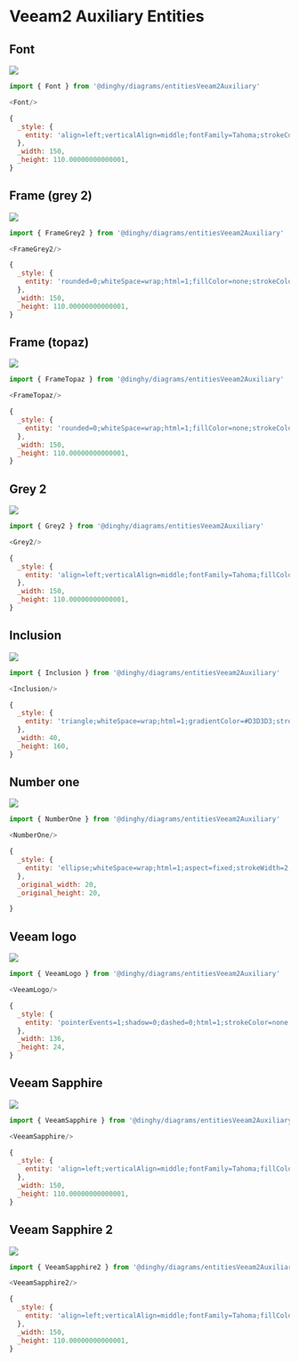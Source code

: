 
# Veeam2 Auxiliary Entities


## Font

<Tabs>
  <TabItem value="Preview">

![](./font.png#drawio)

  </TabItem>
  <TabItem value="Usage">
    
```js
import { Font } from '@dinghy/diagrams/entitiesVeeam2Auxiliary'

<Font/>
```

  </TabItem>
  <TabItem value="Definition">
    
```js
{
  _style: {
    entity: 'align=left;verticalAlign=middle;fontFamily=Tahoma;strokeColor=#ECECEC;strokeWidth=2;html=1;whiteSpace=wrap;spacing=6;fontStyle=0',
  },
  _width: 150,
  _height: 110.00000000000001,
}
```

  </TabItem>
</Tabs>


## Frame (grey 2)

<Tabs>
  <TabItem value="Preview">

![](./frame-grey-2.png#drawio)

  </TabItem>
  <TabItem value="Usage">
    
```js
import { FrameGrey2 } from '@dinghy/diagrams/entitiesVeeam2Auxiliary'

<FrameGrey2/>
```

  </TabItem>
  <TabItem value="Definition">
    
```js
{
  _style: {
    entity: 'rounded=0;whiteSpace=wrap;html=1;fillColor=none;strokeColor=#d3d3d3;strokeWidth=2;',
  },
  _width: 150,
  _height: 110.00000000000001,
}
```

  </TabItem>
</Tabs>


## Frame (topaz)

<Tabs>
  <TabItem value="Preview">

![](./frame-topaz.png#drawio)

  </TabItem>
  <TabItem value="Usage">
    
```js
import { FrameTopaz } from '@dinghy/diagrams/entitiesVeeam2Auxiliary'

<FrameTopaz/>
```

  </TabItem>
  <TabItem value="Definition">
    
```js
{
  _style: {
    entity: 'rounded=0;whiteSpace=wrap;html=1;fillColor=none;strokeColor=#00B336;strokeWidth=2;',
  },
  _width: 150,
  _height: 110.00000000000001,
}
```

  </TabItem>
</Tabs>


## Grey 2

<Tabs>
  <TabItem value="Preview">

![](./grey-2.png#drawio)

  </TabItem>
  <TabItem value="Usage">
    
```js
import { Grey2 } from '@dinghy/diagrams/entitiesVeeam2Auxiliary'

<Grey2/>
```

  </TabItem>
  <TabItem value="Definition">
    
```js
{
  _style: {
    entity: 'align=left;verticalAlign=middle;fontFamily=Tahoma;fillColor=#d9d9d9;strokeColor=none;fontColor=#ffffff;strokeWidth=2;html=1;whiteSpace=wrap;spacing=6;fontStyle=0',
  },
  _width: 150,
  _height: 110.00000000000001,
}
```

  </TabItem>
</Tabs>


## Inclusion

<Tabs>
  <TabItem value="Preview">

![](./inclusion.png#drawio)

  </TabItem>
  <TabItem value="Usage">
    
```js
import { Inclusion } from '@dinghy/diagrams/entitiesVeeam2Auxiliary'

<Inclusion/>
```

  </TabItem>
  <TabItem value="Definition">
    
```js
{
  _style: {
    entity: 'triangle;whiteSpace=wrap;html=1;gradientColor=#D3D3D3;strokeColor=none;gradientDirection=east;',
  },
  _width: 40,
  _height: 160,
}
```

  </TabItem>
</Tabs>


## Number one

<Tabs>
  <TabItem value="Preview">

![](./number-one.png#drawio)

  </TabItem>
  <TabItem value="Usage">
    
```js
import { NumberOne } from '@dinghy/diagrams/entitiesVeeam2Auxiliary'

<NumberOne/>
```

  </TabItem>
  <TabItem value="Definition">
    
```js
{
  _style: {
    entity: 'ellipse;whiteSpace=wrap;html=1;aspect=fixed;strokeWidth=2;fontFamily=Tahoma;spacingBottom=4;spacingRight=2;strokeColor=#d3d3d3;',
  },
  _original_width: 20,
  _original_height: 20,

}
```

  </TabItem>
</Tabs>


## Veeam logo

<Tabs>
  <TabItem value="Preview">

![](./veeam-logo.png#drawio)

  </TabItem>
  <TabItem value="Usage">
    
```js
import { VeeamLogo } from '@dinghy/diagrams/entitiesVeeam2Auxiliary'

<VeeamLogo/>
```

  </TabItem>
  <TabItem value="Definition">
    
```js
{
  _style: {
    entity: 'pointerEvents=1;shadow=0;dashed=0;html=1;strokeColor=none;fillColor=#13B24B;labelPosition=center;verticalLabelPosition=bottom;verticalAlign=top;align=center;outlineConnect=0;shape=mxgraph.veeam2.veeam_logo;',
  },
  _width: 136,
  _height: 24,
}
```

  </TabItem>
</Tabs>


## Veeam Sapphire

<Tabs>
  <TabItem value="Preview">

![](./veeam-sapphire.png#drawio)

  </TabItem>
  <TabItem value="Usage">
    
```js
import { VeeamSapphire } from '@dinghy/diagrams/entitiesVeeam2Auxiliary'

<VeeamSapphire/>
```

  </TabItem>
  <TabItem value="Definition">
    
```js
{
  _style: {
    entity: 'align=left;verticalAlign=middle;fontFamily=Tahoma;fillColor=#005f4b;strokeColor=none;fontColor=#ffffff;strokeWidth=2;html=1;whiteSpace=wrap;spacing=6;fontStyle=0',
  },
  _width: 150,
  _height: 110.00000000000001,
}
```

  </TabItem>
</Tabs>


## Veeam Sapphire 2

<Tabs>
  <TabItem value="Preview">

![](./veeam-sapphire-2.png#drawio)

  </TabItem>
  <TabItem value="Usage">
    
```js
import { VeeamSapphire2 } from '@dinghy/diagrams/entitiesVeeam2Auxiliary'

<VeeamSapphire2/>
```

  </TabItem>
  <TabItem value="Definition">
    
```js
{
  _style: {
    entity: 'align=left;verticalAlign=middle;fontFamily=Tahoma;fillColor=#df8c42;strokeColor=none;fontColor=#ffffff;strokeWidth=2;html=1;whiteSpace=wrap;spacing=6;fontStyle=0',
  },
  _width: 150,
  _height: 110.00000000000001,
}
```

  </TabItem>
</Tabs>

